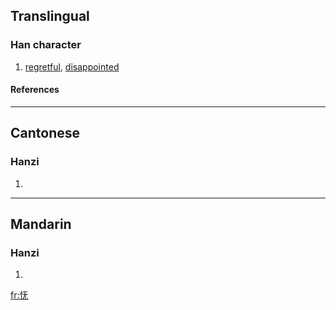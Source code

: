 {{see|憮}}

==Translingual==
===Han character===
{{Han char|rn=61|rad=心|as=04|sn=7|four=|canj=心一大山 (PMKU)}}
# [[regretful]], [[disappointed]]
====References====
{{Han ref|kx=0379.071|hdz=42275.110|uh=6003|ud=24579}}
----
==Cantonese==
===Hanzi===
{{yue-hanzi|jyut=|y=mou5}}
# {{defn|Cantonese}}
----
==Mandarin==
===Hanzi===
{{cmn-hanzi|tra=憮|pin=[[wǔ]] (wu3)|wg=wu<sup>3</sup>}}
# {{defn|Mandarin}}

[[fr:怃]]